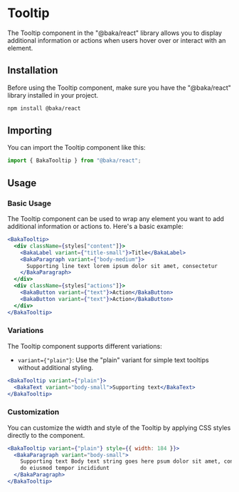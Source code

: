 # Tooltip

The Tooltip component in the "@baka/react" library allows you to display additional information or actions when users hover over or interact with an element.

## Installation

Before using the Tooltip component, make sure you have the "@baka/react" library installed in your project.

```bash
npm install @baka/react
```

## Importing

You can import the Tooltip component like this:

```javascript
import { BakaTooltip } from "@baka/react";
```

## Usage

### Basic Usage

The Tooltip component can be used to wrap any element you want to add additional information or actions to. Here's a basic example:

```jsx
<BakaTooltip>
  <div className={styles["content"]}>
    <BakaLabel variant={"title-small"}>Title</BakaLabel>
    <BakaParagraph variant={"body-medium"}>
      Supporting line text lorem ipsum dolor sit amet, consectetur
    </BakaParagraph>
  </div>
  <div className={styles["actions"]}>
    <BakaButton variant={"text"}>Action</BakaButton>
    <BakaButton variant={"text"}>Action</BakaButton>
  </div>
</BakaTooltip>
```

### Variations

The Tooltip component supports different variations:

- `variant={"plain"}`: Use the "plain" variant for simple text tooltips without additional styling.

```jsx
<BakaTooltip variant={"plain"}>
  <BakaText variant="body-small">Supporting text</BakaText>
</BakaTooltip>
```

### Customization

You can customize the width and style of the Tooltip by applying CSS styles directly to the component.

```jsx
<BakaTooltip variant={"plain"} style={{ width: 184 }}>
  <BakaParagraph variant="body-small">
    Supporting text Body text string goes here psum dolor sit amet, consectetur adipiscing elit, sed
    do eiusmod tempor incididunt
  </BakaParagraph>
</BakaTooltip>
```
